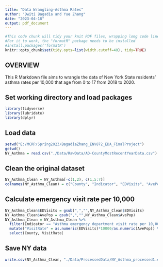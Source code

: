```yaml
---
title: "Data Wrangling-Asthma Rates"
author: "Dwiti Bagadia and Yue Zhang"
date: "2023-04-18"
output: pdf_document
---
```


```r
#This code chunk will tidy your knit PDF files, wrapping long code lines
#For it to work, the "formatR" package needs to be installed
#install.packages('formatR')
knitr::opts_chunk$set(tidy.opts=list(width.cutoff=40), tidy=TRUE)

```

## OVERVIEW

This R Markdown file aims to wrangle the data of New York State residents' asthma rates per 10,000 that age from 0 to 17 from 2018 to 2020.

## Set working directory and load packages
```r
library(tidyverse)
library(lubridate)
library(dplyr)
```

## Load data
```r
setwd("E:/MCRP/Spring2023/BagadiaZhang_ENV872_EDA_FinalProject")
getwd()
NY_Asthma = read.csv("./Data/RawData/AD-CountyMostRecentYearData.csv")

```

## Clean the original dataset
```r
NY_Asthma_Clean = NY_Asthma[-c(1,2), c(1,5:7)]
colnames(NY_Asthma_Clean) = c("County", "Indicator", "EDVisits", "AvePop")

```

## Calculate emergency visit rate per 10,000
```r
NY_Asthma_Clean$EDVisits = gsub(",","",NY_Asthma_Clean$EDVisits)
NY_Asthma_Clean$AvePop = gsub(",","",NY_Asthma_Clean$AvePop)
NY_Asthma_Clean = NY_Asthma_Clean %>% 
  filter(Indicator == "Asthma emergency department visit rate per 10,000 - aged 0-17 years")  %>% 
  mutate("VisitRate" = as.numeric(EDVisits)*10000/as.numeric(AvePop)) %>% 
  select(County, VisitRate)

```

## Save NY data
```r
write.csv(NY_Asthma_Clean, "./Data/ProcessedData/NY_Asthma_processed1.csv", row.names = FALSE)


```